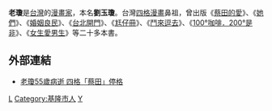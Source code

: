 {{漫畫}}
'''老瓊'''{{BD|1953年|2月13日|2008年|10月31日|catIdx=L}}是[[台灣|台灣]]的[[漫畫家|漫畫家]]，本名'''劉玉瓊'''。台灣[[四格漫畫|四格漫畫]]鼻祖，曾出版《[[蔡田的愛|蔡田的愛]]》、《[[她們|她們]]》、《[[婚姻良民|婚姻良民]]》、《[[台北開門|台北開門]]》、《[[尪仔冊|尪仔冊]]》、《[[鬥來逗去|鬥來逗去]]》、《[[100°咖啡．200°是非|100°咖啡．200°是非]]》、《[[女生愛男生|女生愛男生]]》等二十多本書。

==外部連結==
*[http://mag.udn.com/mag/people/storypage.jsp?f_ART_ID=158285 老瓊55歲病逝 四格「蔡田」停格]

[[Category:臺灣漫畫家|L]]
[[Category:基隆市人|Category:基隆市人]]
[[Category:劉姓|Y]]